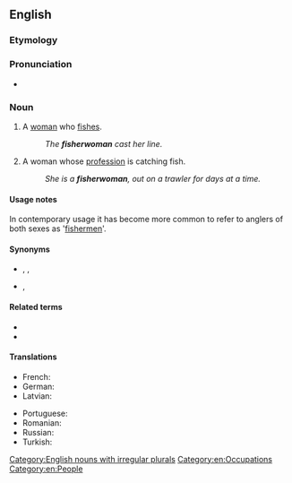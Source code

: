 ==English==

===Etymology===
{{compound|en|fisher|woman}}

===Pronunciation===
* {{a|UK}} {{IPA|/ˈfɪʃəˌwʊmən/|lang=en}}

===Noun===
{{en-noun|fisherwomen}}

# A [[woman]] who [[fish#Verb|fishes]].
#: ''The '''fisherwoman''' cast her line.''
# A woman whose [[profession]] is catching fish.
#: ''She is a '''fisherwoman''', out on a trawler for days at a time.''

====Usage notes====
In contemporary usage it has become more common to refer to anglers of both sexes as '[[fisherman|fishermen]]'.

====Synonyms====
* {{sense|woman who fishes}} {{l|en|fisherman}}, {{l|en|angler}}, {{l|en|fisher}}
* {{sense|woman whose profession is catching fish}} {{l|en|fisherman}}, {{l|en|fisher}}

====Related terms====
* {{l|en|fish}}
* {{l|en|fishing}}

====Translations====
{{trans-top|woman catching fish}}
* French: {{t+|fr|pêcheuse|f}}
* German: {{t|de|Fischerin|f}}
* Latvian: {{t|lv|zvejniece|f}}
{{trans-mid}}
* Portuguese: {{t|pt|pescadora|f}}
* Romanian: {{t|ro|[[femeie]]-[[pescar]]|f}}
* Russian: {{t+|ru|рыба́чка|f}}
* Turkish: {{t+|tr|balıkçı}}
{{trans-bottom}}

[[Category:English nouns with irregular plurals]]
[[Category:en:Occupations]]
[[Category:en:People]]
